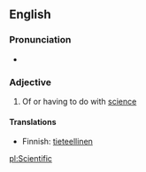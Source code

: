 ==English==
===Pronunciation===
{{IPA|/ˈsaɪənˌtɪfək/}}
*{{audio|en-ca-scientific.ogg|Audio (CA)}}

===Adjective===

# Of or having to do with [[science]]

====Translations====

*Finnish: [[tieteellinen]]

[[pl:Scientific]]